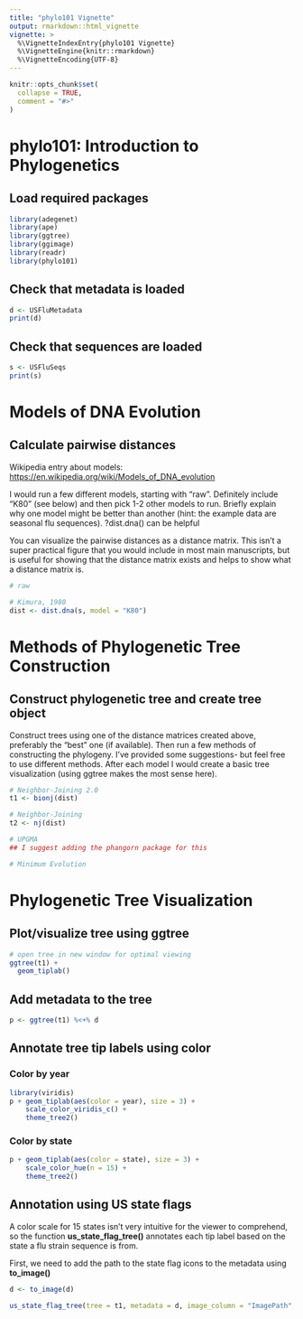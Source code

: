 ```yaml
---
title: "phylo101 Vignette"
output: rmarkdown::html_vignette
vignette: >
  %\VignetteIndexEntry{phylo101 Vignette}
  %\VignetteEngine{knitr::rmarkdown}
  %\VignetteEncoding{UTF-8}
---
```


```r
knitr::opts_chunk$set(
  collapse = TRUE,
  comment = "#>"
)
```

# phylo101: Introduction to Phylogenetics

## Load required packages

```r
library(adegenet)
library(ape)
library(ggtree)
library(ggimage)
library(readr)
library(phylo101)
```

## Check that metadata is loaded

```r
d <- USFluMetadata
print(d)
```

## Check that sequences are loaded

```r
s <- USFluSeqs
print(s)
```

# Models of DNA Evolution

## Calculate pairwise distances

Wikipedia entry about models: <https://en.wikipedia.org/wiki/Models_of_DNA_evolution>

I would run a few different models, starting with "raw". Definitely include "K80" (see below) and then pick 1-2 other models to run. Briefly explain why one model might be better than another (hint: the example data are seasonal flu sequences). ?dist.dna() can be helpful

You can visualize the pairwise distances as a distance matrix. This isn't a super practical figure that you would include in most main manuscripts, but is useful for showing that the distance matrix exists and helps to show what a distance matrix is.

```r
# raw
```

```r
# Kimura, 1980
dist <- dist.dna(s, model = "K80")
```

# Methods of Phylogenetic Tree Construction

## Construct phylogenetic tree and create tree object

Construct trees using one of the distance matrices created above, preferably the "best" one (if available). Then run a few methods of constructing the phylogeny. I've provided some suggestions- but feel free to use different methods. After each model I would create a basic tree visualization (using ggtree makes the most sense here).

```r
# Neighbor-Joining 2.0
t1 <- bionj(dist)
```

```r
# Neighbor-Joining
t2 <- nj(dist)
```

```r
# UPGMA
## I suggest adding the phangorn package for this

```

```r
# Minimum Evolution

```

# Phylogenetic Tree Visualization

## Plot/visualize tree using ggtree

```r
# open tree in new window for optimal viewing
ggtree(t1) +
  geom_tiplab()
```

## Add metadata to the tree

```r
p <- ggtree(t1) %<+% d
```

## Annotate tree tip labels using color

### Color by year

```r
library(viridis)
p + geom_tiplab(aes(color = year), size = 3) +
    scale_color_viridis_c() +
    theme_tree2()
```

### Color by state

```r
p + geom_tiplab(aes(color = state), size = 3) +
    scale_color_hue(n = 15) +
    theme_tree2()
```

## Annotation using US state flags

A color scale for 15 states isn't very intuitive for the viewer to comprehend, so the function **us_state_flag_tree()** annotates each tip label based on the state a flu strain sequence is from.

First, we need to add the path to the state flag icons to the metadata using **to_image()**

```r
d <- to_image(d)
```

```r
us_state_flag_tree(tree = t1, metadata = d, image_column = "ImagePath", label_column = "accession")
```
